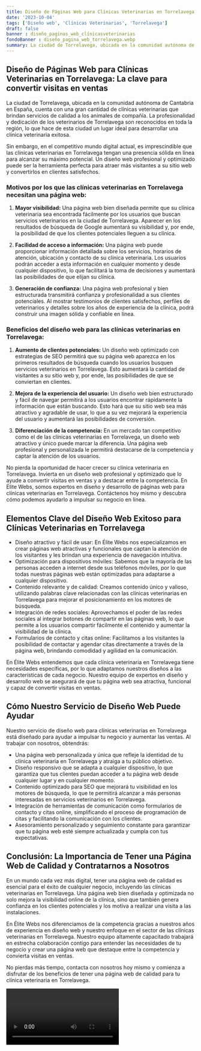 ```yaml
---
title: Diseño de Páginas Web para Clínicas Veterinarias en Torrelavega
date: '2023-10-04'
tags: ['Diseño web', 'Clínicas Veterinarias', 'Torrelavega']
draft: false
banner : diseño_paginas_web_clínicasveterinarias
fondoBanner : diseño_pagina_web_torrelavega.webp
summary: La ciudad de Torrelavega, ubicada en la comunidad autónoma de Cantabria en España, cuenta con una gran cantidad de clínicas veterinarias que brindan servicios de calidad a los animales de compañía. La profesionalidad y dedicación de los veterinarios de Torrelavega son reconocidos en toda la región, lo que hace de esta ciudad un lugar ideal para desarrollar una clínica veterinaria exitosa.
---
```


## **Diseño de Páginas Web para Clínicas Veterinarias en Torrelavega: La clave para convertir visitas en ventas**

La ciudad de Torrelavega, ubicada en la comunidad autónoma de Cantabria en España, cuenta con una gran cantidad de clínicas veterinarias que brindan servicios de calidad a los animales de compañía. La profesionalidad y dedicación de los veterinarios de Torrelavega son reconocidos en toda la región, lo que hace de esta ciudad un lugar ideal para desarrollar una clínica veterinaria exitosa.

Sin embargo, en el competitivo mundo digital actual, es imprescindible que las clínicas veterinarias en Torrelavega tengan una presencia sólida en línea para alcanzar su máximo potencial. Un diseño web profesional y optimizado puede ser la herramienta perfecta para atraer más visitantes a su sitio web y convertirlos en clientes satisfechos.

### **Motivos por los que las clínicas veterinarias en Torrelavega necesitan una página web:**

1. **Mayor visibilidad:** Una página web bien diseñada permite que su clínica veterinaria sea encontrada fácilmente por los usuarios que buscan servicios veterinarios en la ciudad de Torrelavega. Aparecer en los resultados de búsqueda de Google aumentará su visibilidad y, por ende, la posibilidad de que los clientes potenciales lleguen a su clínica.

2. **Facilidad de acceso a información:** Una página web puede proporcionar información detallada sobre los servicios, horarios de atención, ubicación y contacto de su clínica veterinaria. Los usuarios podrán acceder a esta información en cualquier momento y desde cualquier dispositivo, lo que facilitará la toma de decisiones y aumentará las posibilidades de que elijan su clínica.

3. **Generación de confianza:** Una página web profesional y bien estructurada transmitirá confianza y profesionalidad a sus clientes potenciales. Al mostrar testimonios de clientes satisfechos, perfiles de veterinarios y detalles sobre los años de experiencia de la clínica, podrá construir una imagen sólida y confiable en línea.

### **Beneficios del diseño web para las clínicas veterinarias en Torrelavega:**

1. **Aumento de clientes potenciales:** Un diseño web optimizado con estrategias de SEO permitirá que su página web aparezca en los primeros resultados de búsqueda cuando los usuarios busquen servicios veterinarios en Torrelavega. Esto aumentará la cantidad de visitantes a su sitio web y, por ende, las posibilidades de que se conviertan en clientes.

2. **Mejora de la experiencia del usuario:** Un diseño web bien estructurado y fácil de navegar permitirá a los usuarios encontrar rápidamente la información que están buscando. Esto hará que su sitio web sea más atractivo y agradable de usar, lo que a su vez mejorará la experiencia del usuario y aumentará las posibilidades de conversión.

3. **Diferenciación de la competencia:** En un mercado tan competitivo como el de las clínicas veterinarias en Torrelavega, un diseño web atractivo y único puede marcar la diferencia. Una página web profesional y personalizada le permitirá destacarse de la competencia y captar la atención de los usuarios.

No pierda la oportunidad de hacer crecer su clínica veterinaria en Torrelavega. Invierta en un diseño web profesional y optimizado que lo ayude a convertir visitas en ventas y a destacar entre la competencia. En Élite Webs, somos expertos en diseño y desarrollo de páginas web para clínicas veterinarias en Torrelavega. Contáctenos hoy mismo y descubra cómo podemos ayudarlo a impulsar su negocio en línea.

<GifSeo />

<Cta />

## Elementos Clave del Diseño Web Exitoso para Clínicas Veterinarias en Torrelavega

- Diseño atractivo y fácil de usar: En Élite Webs nos especializamos en crear páginas web atractivas y funcionales que captan la atención de los visitantes y les brindan una experiencia de navegación intuitiva.
- Optimización para dispositivos móviles: Sabemos que la mayoría de las personas acceden a internet desde sus teléfonos móviles, por lo que todas nuestras páginas web están optimizadas para adaptarse a cualquier dispositivo.
- Contenido relevante y de calidad: Creamos contenido único y valioso, utilizando palabras clave relacionadas con las clínicas veterinarias en Torrelavega para mejorar el posicionamiento en los motores de búsqueda.
- Integración de redes sociales: Aprovechamos el poder de las redes sociales al integrar botones de compartir en las páginas web, lo que permite a los usuarios compartir fácilmente el contenido y aumentar la visibilidad de la clínica.
- Formularios de contacto y citas online: Facilitamos a los visitantes la posibilidad de contactar y agendar citas directamente a través de la página web, brindando comodidad y agilidad en la comunicación.

En Élite Webs entendemos que cada clínica veterinaria en Torrelavega tiene necesidades específicas, por lo que adaptamos nuestros diseños a las características de cada negocio. Nuestro equipo de expertos en diseño y desarrollo web se asegurará de que tu página web sea atractiva, funcional y capaz de convertir visitas en ventas.

## Cómo Nuestro Servicio de Diseño Web Puede Ayudar

Nuestro servicio de diseño web para clínicas veterinarias en Torrelavega está diseñado para ayudar a impulsar tu negocio y aumentar las ventas. Al trabajar con nosotros, obtendrás:

- Una página web personalizada y única que refleje la identidad de tu clínica veterinaria en Torrelavega y atraiga a tu público objetivo.
- Diseño responsivo que se adapta a cualquier dispositivo, lo que garantiza que tus clientes puedan acceder a tu página web desde cualquier lugar y en cualquier momento.
- Contenido optimizado para SEO que mejorará tu visibilidad en los motores de búsqueda, lo que te permitirá alcanzar a más personas interesadas en servicios veterinarios en Torrelavega.
- Integración de herramientas de comunicación como formularios de contacto y citas online, simplificando el proceso de programación de citas y facilitando la comunicación con los clientes.
- Asesoramiento personalizado y seguimiento constante para garantizar que tu página web esté siempre actualizada y cumpla con tus expectativas.

## Conclusión: La Importancia de Tener una Página Web de Calidad y Contratarnos a Nosotros

En un mundo cada vez más digital, tener una página web de calidad es esencial para el éxito de cualquier negocio, incluyendo las clínicas veterinarias en Torrelavega. Una página web bien diseñada y optimizada no solo mejora la visibilidad online de la clínica, sino que también genera confianza en los clientes potenciales y los motiva a realizar una visita a las instalaciones.

En Élite Webs nos diferenciamos de la competencia gracias a nuestros años de experiencia en diseño web y nuestro enfoque en el sector de las clínicas veterinarias en Torrelavega. Nuestro equipo altamente capacitado trabajará en estrecha colaboración contigo para entender las necesidades de tu negocio y crear una página web que destaque entre la competencia y convierta visitas en ventas.

No pierdas más tiempo, contacta con nosotros hoy mismo y comienza a disfrutar de los beneficios de tener una página web de calidad para tu clínica veterinaria en Torrelavega.

<Video />

<CtaBot job='Clínicas Veterinarias' city='Torrelavega'/>

<Gmaps query='Torrelavega+españa+maps' />